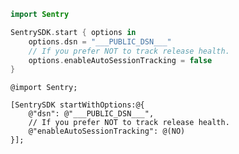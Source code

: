 ```swift {tabTitle:Swift}
import Sentry

SentrySDK.start { options in
    options.dsn = "___PUBLIC_DSN___"
    // If you prefer NOT to track release health.
    options.enableAutoSessionTracking = false
}
```

```objc {tabTitle:Objective-C}
@import Sentry;

[SentrySDK startWithOptions:@{
    @"dsn": @"___PUBLIC_DSN___",
    // If you prefer NOT to track release health.
    @"enableAutoSessionTracking": @(NO)
}];
```
